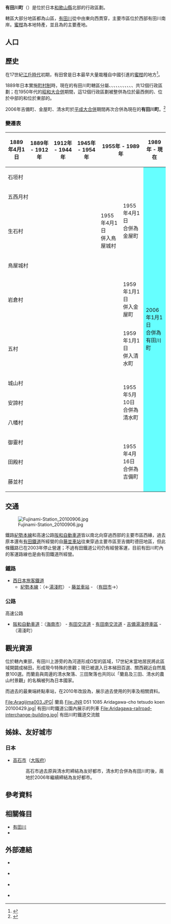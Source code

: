 {{日本町村
| 自治體名   = 有田川
| 町村       = 町
| 圖像       = [[File:Aragijima003.JPG|240px]]
| 圖像說明   = [[蘭島_(和歌山縣)|蘭島]]（嶋新田）[[梯田|梯田]]
| 町村章     = [[File:Emblem_of_Aridagawa,_Wakayama.svg|120px]]
| 日文原名   = 有田川町
| 平假名     = ありだがわちょう
| 羅馬字拼音 = Aridagawa-chō
| 都道府縣   = 和歌山縣
| 支廳       =
| 郡         = 有田郡
| 編號       = 30366-6
| 面積       = 251.77
| 邊界未定   =
| 人口       = 26,378<ref>{{Cite web| url=https://www.town.aridagawa.lg.jp/top/kakuka/kibi/6/2783.html| title=有田川町の人口動態| publisher=有田川町公所| language=ja| accessdate=2019-11-15| archive-date=2019-11-15| archive-url=https://web.archive.org/web/20191115083633/https://www.town.aridagawa.lg.jp/top/kakuka/kibi/6/2783.html| dead-url=no}}</ref>
| 統計時間   = 2019年10月31日
| 自治體     = [[有田市|有田市]]、[[海南市|海南市]]、[[田邊市|田邊市]]、[[湯淺町|湯淺町]]、[[廣川町_(和歌山縣)|廣川町]]、[[紀美野町|紀美野町]]、[[日高川町|日高川町]]、[[葛城町|葛城町]]<br />'''[[奈良縣|奈良縣]]'''：[[野迫川村|野迫川村]]
| 樹         = [[蜜柑|蜜柑]]
| 花         = [[秋英|秋英]]
| 鳥         = [[雜色山雀|雜色山雀]]
| 其他象徵物 =
| 其他象徵   =
| 首長       = 中山正隆
| 卸任日期   = 2022年2月4日
| 議員數     = 16
| 郵遞區號   = 643-0021
| 所在地     = 有田郡有田川町大字下津野2018-4
| 電話號碼   = 737-52-2111
| 外部連結   = {{url|https://www.town.aridagawa.lg.jp/}}
| 地圖       = [[File:Aridagawa_in_Wakayama_Prefecture_Ja.svg|250px]]
| 註記       =
}}

'''有田川町'''（{{jpn|j=有田川町|hg=ありだがわちょう|rm=Aridagawa chō|f=y}}）是位於日本[[和歌山縣|和歌山縣]]北部的行政區劃。

轄區大部分地區都為山區，[[有田川|有田川]]從中由東向西貫穿，主要市區位於西部有田川南岸。[[蜜柑|蜜柑]]為本地特產，並且為{{Tsl|ja|有田みかん|有田蜜柑}}的主要產地。

== 人口 ==

{{日本人口統計|location=Aridagawa, Wakayama|code=30366|name=有田川町}}

== 歷史 ==

在17世紀[[江戶時代|江戶時代]]初期，有田曾是日本最早大量栽種自中國引進的[[蜜柑|蜜柑]]的地方<ref>{{Cite web| url=https://www.city.arida.wakayama.jp/_res/projects/default_project/_page_/001/001/208/siseiyouran2012.pdf| title=市勢要覧2012| publisher=有田市政府| language=ja| accessdate=2019-11-15| archive-url=https://web.archive.org/web/20191115075849/https://www.city.arida.wakayama.jp/_res/projects/default_project/_page_/001/001/208/siseiyouran2012.pdf| archive-date=2019-11-15| dead-url=yes}}</ref>。

1889年日本實施[[町村制|町村制]]時，現在的有田川町轄區分屬{{Tsl|ja|石垣村 (和歌山県)|石垣村 (和歌山縣)|石垣村}}、{{Tsl|ja|城山村 (和歌山県)|城山村 (和歌山縣)|城山村}}、{{Tsl|ja|五村}}、{{Tsl|ja|安諦村}}、{{Tsl|ja|生石村 (和歌山県)|生石村 (和歌山縣)|生石村}}、{{Tsl|ja|御霊村|御靈村}}、{{Tsl|ja|五西月村}}、{{Tsl|ja|八幡村 (和歌山県)|八幡村 (和歌山縣)|八幡村}}、{{Tsl|ja|田殿村}}、{{Tsl|ja|岩倉村 (和歌山県)|岩倉村 (和歌山縣)|岩倉村}}、{{Tsl|ja|藤並村}}、{{Tsl|ja|鳥屋城村}}共12個行政區劃；在1950年代的[[昭和大合併|昭和大合併]]期間，這12個行政區劃被整併為位於最西側的{{Tsl|ja|吉備町_(和歌山県)|吉備町_(和歌山縣)|吉備町}}、位於中部的{{Tsl|ja|金屋町}}和位於東部的{{Tsl|ja|清水町 (和歌山県)|清水町 (和歌山縣)|清水町}}。

2006年吉備町、金屋町、清水町於[[平成大合併|平成大合併]]期間再次合併為現在的'''有田川町'''。<ref>{{Cite web| url=https://www.town.aridagawa.lg.jp/top/chosei/machi/1912.html| title=有田川町プロフィール| date=2019-03-15| publisher=有田川町公所| language=ja| accessdate=2019-11-16| archive-date=2020-04-19| archive-url=https://web.archive.org/web/20200419111911/https://www.town.aridagawa.lg.jp/top/chosei/machi/1912.html| dead-url=no}}</ref>

=== 變遷表 ===

{|class="wikitable" style="font-size:x-small;"
! 1889年4月1日
! 1889年 - 1912年
! 1912年 - 1944年 
! 1945年 - 1954年 
! colspan=2 | 1955年 - 1989年 
! 1989年 - 現在
! 現在
|-
| colspan=5 | 石垣村
| rowspan=4 | 1955年4月1日<br />合併為金屋町
| rowspan=13 colspan=2 style="background-color:#66FFFF;" | 2006年1月1日<br />合併為有田川町
|-
| colspan=5 | 五西月村
|-
| colspan=4 | 生石村
| 1955年4月1日<br />併入鳥屋城村
|-
| colspan=5 | 鳥屋城村
|-
| rowspan=2 colspan=5 | 岩倉村
| 1959年1月1日<br />併入金屋町
|-
| rowspan=2 | 1959年1月1日<br />併入清水町
|-
| colspan=5 | 五村
|-
| colspan=5 | 城山村
| rowspan=3 | 1955年5月10日<br />合併為清水町
|-
| colspan=5 | 安諦村
|-
| colspan=5 | 八幡村
|-
| colspan=5 | 御靈村
| rowspan=3 | 1955年4月16日<br />合併為吉備町
|-
| colspan=5 | 田殿村
|-
| colspan=5 | 藤並村
|}

== 交通 ==

[[File:Fujinami-Station_20100906.jpg|thumb]]

鐵路[[紀勢本線|紀勢本線]]和高速公路[[阪和自動車道|阪和自動車道]]皆以南北向穿過西部的主要市區西緣，過去原本還有[[有田鐵道|有田鐵道]]所經營的{{Tsl|ja|有田鉄道線|有田鐵道線}}自[[藤並車站|藤並車站]]往東穿過主要市區至吉備町德田地區，但此條鐵路已在2003年停止營運；不過有田鐵道公司仍有經營客運，目前有田川町內的客運路線也是由有田鐵道所經營。

=== 鐵路 ===

* [[西日本旅客鐵道|西日本旅客鐵道]]
** [[紀勢本線|紀勢本線]]：（←[[湯淺町|湯淺町]]） - [[藤並車站|藤並車站]] - （[[有田市|有田市]]→）

=== 公路 ===

; 高速公路
* [[阪和自動車道|阪和自動車道]]：（[[海南市|海南市]]） - [[有田交流道|有田交流道]] - [[有田南交流道|有田南交流道]] - [[吉備湯淺停車區|吉備湯淺停車區]] - （湯淺町）

== 觀光資源 ==

位於轄內東部，有田川上游旁的{{Tsl|ja|あらぎ島|蘭島 (日本)|蘭島}}為河道形成Ω型的區域，17世紀末當地居民將此區域開闢成梯田，形成現今特殊的景觀；現已被選入日本梯田百選、關西親近自然風景100選。而蘭島與周邊的清水聚落、三田聚落也共同以「蘭島及三田、清水的農山村景觀」的名稱被列為日本國家{{Tsl|ja|重要文化的景観|重要文化的景觀}}。

而過去{{Tsl|ja|有田鉄道線|有田鐵道線}}的最東端終點車站{{Tsl|ja|金屋口駅|金屋口車站}}，在2010年改設為{{Tsl|ja|有田川町鉄道公園|有田川町鐵道公園}}，展示過去使用的列車及相關資料。

<gallery widths=200px heights=200px>
File:Aragijima003.JPG| 蘭島
File:JNR D51 1085 Aridagawa-cho tetsudo koen 20100429.jpg| 有田川町鐵道公園內展示的列車
File:Aridagawa-railroad-interchange-building.jpg| 有田川町鐵道交流館
</gallery>

== 姊妹、友好城市 ==

=== 日本 ===

* [[高石市|高石市]]（[[大阪府|大阪府]]）
*: 高石市過去原與清水町締結為友好都市，清水町合併為有田川町後，兩地於2006年繼續締結為友好都市。

== 參考資料 ==
{{Reflist}}

== 相關條目 ==
{{Commons category|Aridagawa, Wakayama}}

* [[有田川|有田川]]
* {{Tsl|ja|有田みかん|有田蜜柑}}

== 外部連結 ==

* {{Ja}} {{Facebook|AridagawaTown|有田川町公所}}
* {{Ja}} {{Twitter|join_hajimail|有田川町公所}}
* {{Ja}} {{Instagram|aridagawa_official|有田川町公所}}
* {{Ja}} {{Youtube|channel=UCFIdI-Z0Tkg3BdAEH39yYUA|有田川町公所}}

{{和歌山縣}}